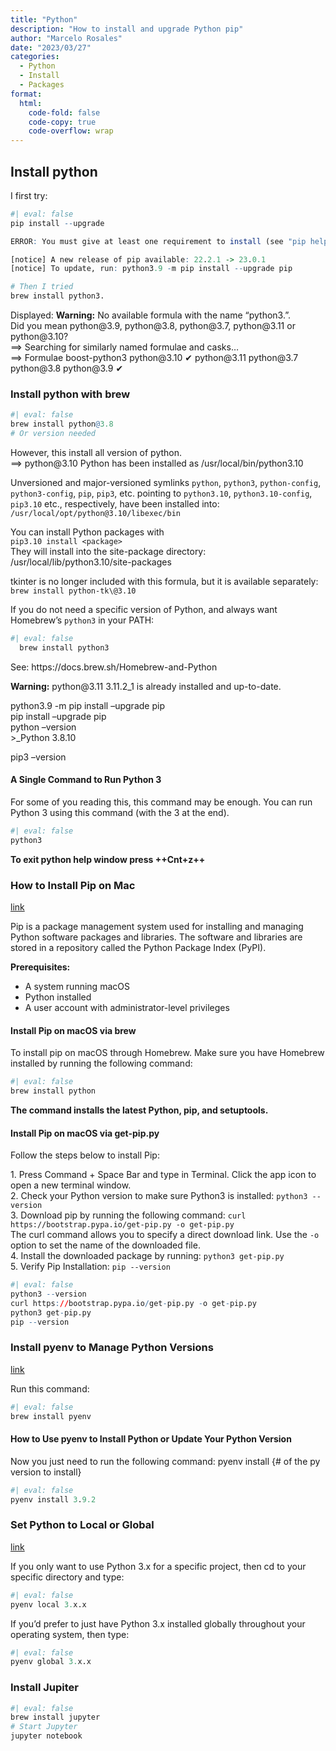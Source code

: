 ```yaml
---
title: "Python"
description: "How to install and upgrade Python pip"
author: "Marcelo Rosales"
date: "2023/03/27"
categories:
  - Python
  - Install
  - Packages
format: 
  html: 
    code-fold: false
    code-copy: true
    code-overflow: wrap
---
```


## Install python

I first try:

```r
#| eval: false
pip install --upgrade

ERROR: You must give at least one requirement to install (see "pip help install")

[notice] A new release of pip available: 22.2.1 -> 23.0.1
[notice] To update, run: python3.9 -m pip install --upgrade pip

# Then I tried
brew install python3.
```

Displayed: **Warning:** No available formula with the name "python3.".\
Did you mean python\@3.9, python\@3.8, python\@3.7, python\@3.11 or python\@3.10?\
==\> Searching for similarly named formulae and casks...\
==\> Formulae boost-python3 python\@3.10 ✔ python\@3.11 python\@3.7 python\@3.8 python\@3.9 ✔

### Install python with brew

```r
#| eval: false
brew install python@3.8 
# Or version needed
```

However, this install all version of python.\
==\> python\@3.10 Python has been installed as /usr/local/bin/python3.10

Unversioned and major-versioned symlinks `python`, `python3`, `python-config`, `python3-config`, `pip`, `pip3`, etc. pointing to `python3.10`, `python3.10-config`, `pip3.10` etc., respectively, have been installed into:\
`/usr/local/opt/python@3.10/libexec/bin`

You can install Python packages with\
`pip3.10 install <package>`\
They will install into the site-package directory:\
/usr/local/lib/python3.10/site-packages

tkinter is no longer included with this formula, but it is available separately:\
`brew install python-tk\@3.10`

If you do not need a specific version of Python, and always want Homebrew's `python3` in your PATH:

```r
#| eval: false
  brew install python3
```

See: https://docs.brew.sh/Homebrew-and-Python

**Warning:** python\@3.11 3.11.2_1 is already installed and up-to-date.

python3.9 -m pip install --upgrade pip\
pip install --upgrade pip\
python --version\
\>\_Python 3.8.10

pip3 --version\

#### A Single Command to Run Python 3

For some of you reading this, this command may be enough. You can run Python 3 using this command (with the 3 at the end).\

```r
#| eval: false
python3
```

**To exit python help window press ++Cnt+z++**

### How to Install Pip on Mac

[link](https://phoenixnap.com/kb/install-pip-mac){target="_blank"}

Pip is a package management system used for installing and managing Python software packages and libraries. The software and libraries are stored in a repository called the Python Package Index (PyPI).

**Prerequisites:**

-   A system running macOS
-   Python installed
-   A user account with administrator-level privileges

#### Install Pip on macOS via brew

To install pip on macOS through Homebrew. Make sure you have Homebrew installed by running the following command:

```r
#| eval: false
brew install python
```

**The command installs the latest Python, pip, and setuptools.**

#### Install Pip on macOS via get-pip.py

Follow the steps below to install Pip:

1\. Press Command + Space Bar and type in Terminal. Click the app icon to open a new terminal window.\
2. Check your Python version to make sure Python3 is installed: `python3 --version`\
3. Download pip by running the following command: `curl https://bootstrap.pypa.io/get-pip.py -o get-pip.py`\
The curl command allows you to specify a direct download link. Use the `-o` option to set the name of the downloaded file.\
4. Install the downloaded package by running: `python3 get-pip.py`\
5. Verify Pip Installation: `pip --version`

```r
#| eval: false
python3 --version
curl https://bootstrap.pypa.io/get-pip.py -o get-pip.py
python3 get-pip.py
pip --version
```

### Install pyenv to Manage Python Versions

[link](https://www.freecodecamp.org/news/python-version-on-mac-update/){target="_blank"}

Run this command:

```r
#| eval: false
brew install pyenv
```

#### How to Use pyenv to Install Python or Update Your Python Version

Now you just need to run the following command: pyenv install {# of the py version to install}

```r
#| eval: false
pyenv install 3.9.2
```

### Set Python to Local or Global
[link](https://medium.com/@iamclement/how-to-install-jupyter-notebook-on-mac-using-homebrew-528c39fd530f){target="_blank"}

If you only want to use Python 3.x for a specific project, then cd to your specific directory and type:
```r
#| eval: false
pyenv local 3.x.x
```

If you’d prefer to just have Python 3.x installed globally throughout your operating system, then type:

```r
#| eval: false
pyenv global 3.x.x
```


### Install Jupiter 

```r
#| eval: false
brew install jupyter
# Start Jupyter
jupyter notebook

```




